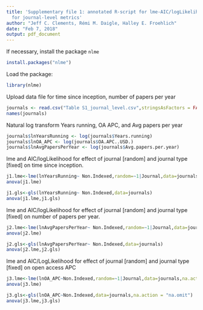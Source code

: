 ---
title: 'Supplementary file 1: annotated R-script for lme-AIC/logLikelihood analysis
  for journal-level metrics'
author: "Jeff C. Clements, Rémi M. Daigle, Halley E. Froehlich"
date: "Feb 7, 2018"
output: pdf_document
---

If necessary, install the package `nlme`
```{r install, eval=FALSE}
install.packages("nlme")
```

Load the package:
```{r load}
library(nlme)
```

Upload data file for time since inception, number of papers per year
```{r}
journals <- read.csv("Table S1_journal_level.csv",stringsAsFactors = FALSE)
names(journals)
```

Natural log transform Years running, OA APC, and Avg papers per year
```{r}
journals$lnYearsRunning <- log(journals$Years.running)
journals$lnOA_APC <- log(journals$OA.APC..USD.)
journals$lnAvgPapersPerYear <- log(journals$Avg.papers.per.year)
```


lme and AIC/logLikelihood for effect of journal [random] and journal type [fixed] on time since inception.
```{r}
j1.lme<-lme(lnYearsRunning~ Non.Indexed,random=~1|Journal,data=journals)
anova(j1.lme)
```

```{r}
j1.gls<-gls(lnYearsRunning~ Non.Indexed,data=journals)
anova(j1.lme,j1.gls)
```

lme and AIC/logLikelihood for effect of journal [random] and journal type [fixed] on number of papers per year.

```{r}
j2.lme<-lme(lnAvgPapersPerYear~ Non.Indexed,random=~1|Journal,data=journals)
anova(j2.lme)
```

```{r}
j2.gls<-gls(lnAvgPapersPerYear~ Non.Indexed,data=journals)
anova(j2.lme,j2.gls)
```

lme and AIC/LogLikelihood for effect of journal [random] and journal type [fixed] on open access APC
```{r}
j3.lme<-lme(lnOA_APC~Non.Indexed,random=~1|Journal,data=journals,na.action = "na.omit")
anova(j3.lme)
```

```{r}
j3.gls<-gls(lnOA_APC~Non.Indexed,data=journals,na.action = "na.omit")
anova(j3.lme,j3.gls)
```

